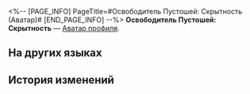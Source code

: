 <%-- [PAGE_INFO]
PageTitle=#Освободитель Пустошей: Скрытность (Аватар)#
[END_PAGE_INFO] --%>
{{Предмет Инфобокс
|Название    = Освободитель Пустошей: Скрытность
|id          = 200146
|Изображение = Аватар Освободитель Пустошей Скрытность.png
|Тип         = Аватар профиля
|Инвентарь   = 
|Редкость    = 5
|Эффект      = 
|Описание    = Дань Хэн: Освободитель Пустошей, ожидающий возможности действовать.
|Источник1   = [[Аватар за открытие Чести Безымянных.]]
}}
{{Описание|''«Не волнуйся, всё под контролем, просто доверься мне».''}}
'''Освободитель Пустошей: Скрытность''' — [[Аватар профиля]].

==На других языках==
{{На других языках
|en   = Dan Heng • Permansor Terrae: Lurking
|zhs  = 丹恒•腾荒•潜伏
|zht  = 丹恆•騰荒•潛伏
|ja   = 丹恒・騰荒・潜伏
|ko   = 단항•등황•잠복
|es   = Dan Heng - Permansor Terrae: Infiltración
|fr   = Dan Heng • Permansor Terrae&nbsp;: À l'affût
|ru   = Освободитель Пустошей: Скрытность
|th   = Dan Heng - จ้าวทระนงคงปฐพี: ซุ่มซ่อน
|vi   = Dan Heng - Permansor Terrae - Ẩn Mình
|de   = Dan Heng – Permansor Terrae: Lauernd
|id   = Dan Heng • Permansor Terrae: Mengintai
|pt   = Dan Heng - Permansor Terrae: Espreita
}}

==История изменений==
{{История изменений|3.6}}